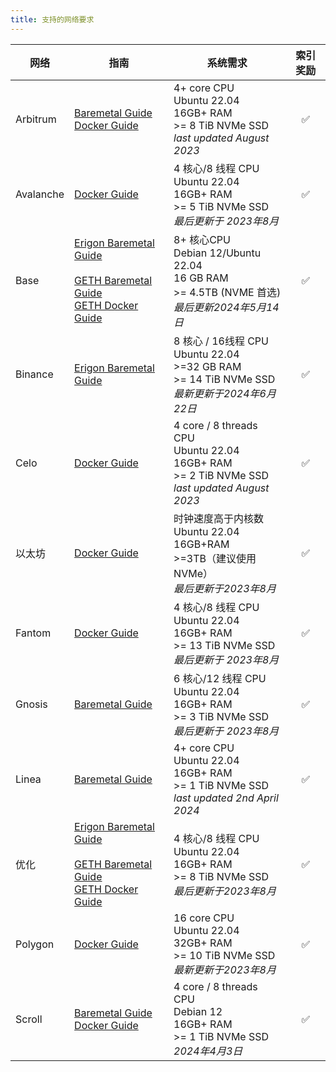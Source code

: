 ```yaml
---
title: 支持的网络要求
---
```


| 网络        | 指南                                                                                                                                                                                                                                                                                                  | 系统需求                                                                                                               | 索引奖励 |
| --------- | --------------------------------------------------------------------------------------------------------------------------------------------------------------------------------------------------------------------------------------------------------------------------------------------------- | ------------------------------------------------------------------------------------------------------------------ | :--: |
| Arbitrum  | [Baremetal Guide](https://docs.infradao.com/archive-nodes-101/arbitrum/baremetal)<br /> [Docker Guide](https://docs.infradao.com/archive-nodes-101/arbitrum/docker)                                                                                                                                 | 4+ core CPU<br /> Ubuntu 22.04<br /> 16GB+ RAM<br /> >= 8 TiB NVMe SSD<br /> _last updated August 2023_            |   ✅  |
| Avalanche | [Docker Guide](https://docs.infradao.com/archive-nodes-101/avalanche/docker)                                                                                                                                                                                                                        | 4 核心/8 线程 CPU<br /> Ubuntu 22.04<br /> 16GB+ RAM<br /> >= 5 TiB NVMe SSD<br /> _最后更新于 2023年8月_                     |   ✅  |
| Base      | [Erigon Baremetal Guide](https://docs.infradao.com/archive-nodes-101/base/erigon/baremetal)<br /><br /> [GETH Baremetal Guide](https://docs.infradao.com/archive-nodes-101/base/geth/baremetal)<br /> [GETH Docker Guide](https://docs.infradao.com/archive-nodes-101/base/geth/docker)             | 8+ 核心CPU<br /> Debian 12/Ubuntu 22.04<br /> 16 GB RAM<br /> >= 4.5TB (NVME 首选)<br /> _最后更新2024年5月14日_              |   ✅  |
| Binance   | [Erigon Baremetal Guide](https://docs.infradao.com/archive-nodes-101/binance/erigon/baremetal)                                                                                                                                                                                                      | 8 核心 / 16线程 CPU<br /> Ubuntu 22.04<br /> >=32 GB RAM<br /> >= 14 TiB NVMe SSD<br /> _最新更新于2024年6月22日_              |   ✅  |
| Celo      | [Docker Guide](https://docs.infradao.com/archive-nodes-101/celo/docker)                                                                                                                                                                                                                             | 4 core / 8 threads CPU<br /> Ubuntu 22.04<br /> 16GB+ RAM<br /> >= 2 TiB NVMe SSD<br /> _last updated August 2023_ |   ✅  |
| 以太坊       | [Docker Guide](https://docs.infradao.com/archive-nodes-101/ethereum/erigon/docker)                                                                                                                                                                                                                  | 时钟速度高于内核数<br />Ubuntu 22.04<br />16GB+RAM<br />>=3TB（建议使用NVMe）<br />_最后更新于2023年8月_                                 |   ✅  |
| Fantom    | [Docker Guide](https://docs.infradao.com/archive-nodes-101/fantom/docker)                                                                                                                                                                                                                           | 4 核心/8 线程 CPU<br /> Ubuntu 22.04<br /> 16GB+ RAM<br /> >= 13 TiB NVMe SSD<br /> _最后更新于 2023年8月_                    |   ✅  |
| Gnosis    | [Baremetal Guide](https://docs.infradao.com/archive-nodes-101/gnosis/erigon/baremetal)                                                                                                                                                                                                              | 6 核心/12 线程 CPU<br /> Ubuntu 22.04<br /> 16GB+ RAM<br /> >= 3 TiB NVMe SSD<br /> _最后更新于 2023年8月_                    |   ✅  |
| Linea     | [Baremetal Guide](https://docs.infradao.com/archive-nodes-101/linea/baremetal)                                                                                                                                                                                                                      | 4+ core CPU<br /> Ubuntu 22.04<br /> 16GB+ RAM<br /> >= 1 TiB NVMe SSD<br /> _last updated 2nd April 2024_         |   ✅  |
| 优化        | [Erigon Baremetal Guide](https://docs.infradao.com/archive-nodes-101/optimism/erigon/baremetal)<br /><br /> [GETH Baremetal Guide](https://docs.infradao.com/archive-nodes-101/optimism/geth/baremetal)<br /> [GETH Docker Guide](https://docs.infradao.com/archive-nodes-101/optimism/geth/docker) | 4 核心/8 线程 CPU<br /> Ubuntu 22.04<br /> 16GB+ RAM<br /> >= 8 TiB NVMe SSD<br /> _最后更新于2023年8月_                      |   ✅  |
| Polygon   | [Docker Guide](https://docs.infradao.com/archive-nodes-101/polygon/docker)                                                                                                                                                                                                                          | 16 core CPU<br /> Ubuntu 22.04<br /> 32GB+ RAM<br /> >= 10 TiB NVMe SSD<br /> _最新更新于2023年8月_                       |   ✅  |
| Scroll    | [Baremetal Guide](https://docs.infradao.com/archive-nodes-101/scroll/baremetal)<br /> [Docker Guide](https://docs.infradao.com/archive-nodes-101/scroll/docker)                                                                                                                                     | 4 core / 8 threads CPU<br /> Debian 12<br /> 16GB+ RAM<br /> >= 1 TiB NVMe SSD<br /> _2024年4月3日_                   |   ✅  |
